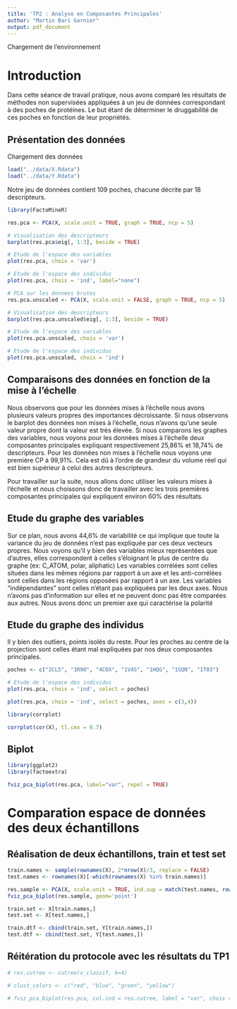 ```yaml
---
title: 'TP2 : Analyse en Composantes Principales'
author: "Martin Bari Garnier"
output: pdf_document
---
```


Chargement de l'environnement

# Introduction

Dans cette séance de travail pratique, nous avons comparé les résultats de méthodes non supervisées appliquées à un jeu de données correspondant à des poches de protéines. Le but étant de déterminer le druggabilité de ces poches en fonction de leur propriétés.

## Présentation des données

Chargement des données
```r
load("../data/X.Rdata")
load("../data/Y.Rdata")
```

Notre jeu de données contient 109 poches, chacune décrite par 18 descripteurs. 

```r
library(FactoMineR)

res.pca <- PCA(X, scale.unit = TRUE, graph = TRUE, ncp = 5)

# Visualisation des descripteurs
barplot(res.pca$eig[, 1:3], beside = TRUE)
```


```r
# Etude de l'espace des variables
plot(res.pca, choix = 'var')

# Etude de l'espace des individus
plot(res.pca, choix = 'ind', label="none")
```
```r
# PCA sur les données brutes
res.pca.unscaled <- PCA(X, scale.unit = FALSE, graph = TRUE, ncp = 5)

# Visualisation des descripteurs
barplot(res.pca.unscaled$eig[, 1:3], beside = TRUE)
```

```r
# Etude de l'espace des variables
plot(res.pca.unscaled, choix = 'var')

# Etude de l'espace des individus
plot(res.pca.unscaled, choix = 'ind')
```

## Comparaisons des données en fonction de la mise à l'échelle

Nous observons que pour les données mises à l'échelle nous avons plusieurs valeurs propres des importances décroissante. Si nous observons le barplot des données non mises à l'échelle, nous n'avons qu'une seule valeur propre dont la valeur est très élevée. 
Si nous comparons les graphes des variables, nous voyons pour les données mises à l'échelle deux composantes principales expliquant respectivement 25,86% et 18,74% de descripteurs. Pour les données non mises à l'échelle nous voyons une première CP à 99,91%. Cela est dû à l'ordre de grandeur du volume réel qui est bien supérieur à celui des autres descripteurs.

Pour travailler sur la suite, nous allons donc utiliser les valeurs mises à l'échelle et nous choissons donc de travailler avec les trois premières composantes principales qui expliquent environ 60% des résultats.

## Etude du graphe des variables

Sur ce plan, nous avons 44,6% de variabilité ce qui implique que toute la variance du jeu de données n'est pas expliquée par ces deux vecteurs propres.
Nous voyons qu'il y bien des variables mieux représentées que d'autres, elles correspondent à celles s'éloignant le plus de centre du graphe (ex: C_ATOM, polar, aliphatic)
Les variables corrélées sont celles situées dans les mêmes régions par rapport à un axe et les anti-corrélées sont celles dans les régions opposées par rapport à un axe.
Les variables "indépendantes" sont celles n'étant pas expliquées par les deux axes. Nous n'avons pas d'information sur elles et ne peuvent donc pas être comparées aux autres.
Nous avons donc un premier axe qui caractérise la polarité

## Etude du graphe des individus

Il y bien des outliers, points isolés du reste.
Pour les proches au centre de la projection sont celles étant mal expliquées par nos deux composantes principales.

```r
poches <- c("2CL5", "1R9O", "4COX", "1V4S", "1HQG", "1SQN", "1T03")

# Etude de l'espace des individus
plot(res.pca, choix = 'ind', select = poches)
```

```r
plot(res.pca, choix = 'ind', select = poches, axes = c(3,4))
```
```r
library(corrplot)

corrplot(cor(X), tl.cex = 0.7)
```

## Biplot

```r
library(ggplot2)
library(factoextra)

fviz_pca_biplot(res.pca, label="var", repel = TRUE)
```

# Comparation espace de données des deux échantillons

## Réalisation de deux échantillons, train et test set

```r
train.names <- sample(rownames(X), 2*nrow(X)/3, replace = FALSE)
test.names <- rownames(X)[-which(rownames(X) %in% train.names)]
```

```r
res.sample <- PCA(X, scale.unit = TRUE, ind.sup = match(test.names, rownames(X)))
fviz_pca_biplot(res.sample, geom='point')
```
```r
train.set <- X[train.names,]
test.set <- X[test.names,]

train.dtf <- cbind(train.set, Y[train.names,])
test.dtf <- cbind(test.set, Y[test.names,])
```

## Réitération du protocole avec les résultats du TP1

```r
# res.cutree <- cutree(x_classif, k=4)

# clust_colors <- c("red", "blue", "green", "yellow")

# fviz_pca_biplot(res.pca, col.ind = res.cutree, label = "var", choix = "ind")
```


